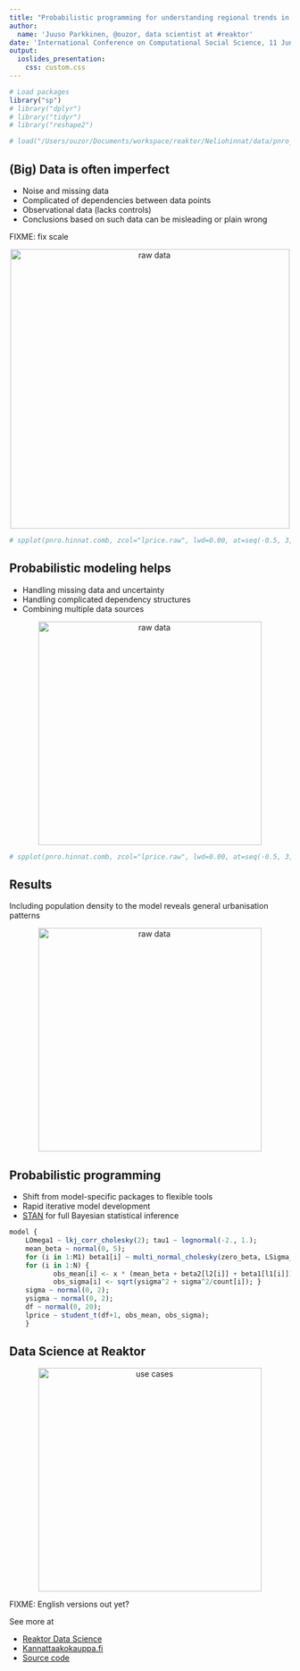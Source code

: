 ```yaml
---
title: "Probabilistic programming for understanding regional trends in apartment prices"
author:
  name: 'Juuso Parkkinen, @ouzor, data scientist at #reaktor'
date: 'International Conference on Computational Social Science, 11 Jun 2015, #iccss'
output:
  ioslides_presentation:
    css: custom.css
---
```


```r
# Load packages
library("sp")
# library("dplyr")
# library("tidyr")
# library("reshape2")

# load("/Users/ouzor/Documents/workspace/reaktor/Neliohinnat/data/pnro_hinnat_sp_raw-and-model.RData")

```


## (Big) Data is often imperfect

<div class="columns-2">

* Noise and missing data
* Complicated of dependencies between data points
* Observational data (lacks controls)
* Conclusions based on such data can be misleading or plain wrong

FIXME: fix scale

<center>
<img src="/Users/ouzor/Documents/workspace/reaktor/Neliohinnat/figs/raw-only-en.png" alt="raw data" style="height: 500px;"/>
</center>

</div>

```r
# spplot(pnro.hinnat.comb, zcol="lprice.raw", lwd=0.00, at=seq(-0.5, 3, .1), col="transparent", main="Keskihinta raakana (log)")
```


## Probabilistic modeling helps

* Handling missing data and uncertainty
* Handling complicated dependency structures
* Combining multiple data sources

<center>
<img src="/Users/ouzor/Documents/workspace/reaktor/Neliohinnat/figs/raw-vs-model-en.png" alt="raw data" style="height: 400px;"/>
</center>

```r

# spplot(pnro.hinnat.comb, zcol="lprice.raw", lwd=0.00, at=seq(-0.5, 3, .1), col="transparent", main="Keskihinta raakana (log)")

```


## Results

Including population density to the model reveals general urbanisation patterns

<center>
<img src="http://louhos.github.io/figs/2015-05-19-urbanisaatio/unnamed-chunk-1-1.png" alt="raw data" style="height: 400px;"/>
</center>

## Probabilistic programming

* Shift from model-specific packages to flexible tools
* Rapid iterative model development
* [STAN](http://mc-stan.org/index.html) for full Bayesian statistical inference



```r
model {
    LOmega1 ~ lkj_corr_cholesky(2); tau1 ~ lognormal(-2., 1.);    
    mean_beta ~ normal(0, 5);
    for (i in 1:M1) beta1[i] ~ multi_normal_cholesky(zero_beta, LSigma_beta1);
    for (i in 1:N) {
           obs_mean[i] <- x * (mean_beta + beta2[l2[i]] + beta1[l1[i]]); 
           obs_sigma[i] <- sqrt(ysigma^2 + sigma^2/count[i]); }
    sigma ~ normal(0, 2);
    ysigma ~ normal(0, 2);
    df ~ normal(0, 20);
    lprice ~ student_t(df+1, obs_mean, obs_sigma);
    }
```


## Data Science at Reaktor

<center>
<img src="reaktor_venndiagram_logo.png" alt="use cases" style="width: 400px;"/>
</center>

FIXME: English versions out yet?

See more at

* [Reaktor Data Science](http://reaktor.com/datascience)
* [Kannattaakokauppa.fi](http://kannattaakokauppa.fi/)
* [Source code](https://github.com/reaktor/Neliohinnat)

